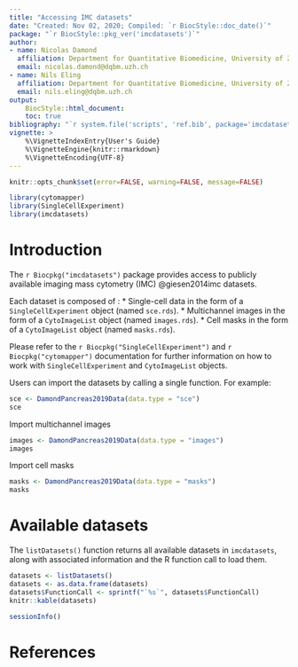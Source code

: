 ```yaml
---
title: "Accessing IMC datasets"
date: "Created: Nov 02, 2020; Compiled: `r BiocStyle::doc_date()`"
package: "`r BiocStyle::pkg_ver('imcdatasets')`"
author:
- name: Nicolas Damond
  affiliation: Department for Quantitative Biomedicine, University of Zurich
  email: nicolas.damond@dqbm.uzh.ch
- name: Nils Eling
  affiliation: Department for Quantitative Biomedicine, University of Zurich
  email: nils.eling@dqbm.uzh.ch
output:
    BiocStyle::html_document:
    toc: true
bibliography: "`r system.file('scripts', 'ref.bib', package='imcdatasets')`"
vignette: >
    %\VignetteIndexEntry{User's Guide}
    %\VignetteEngine{knitr::rmarkdown}
    %\VignetteEncoding{UTF-8}
---
```


```r
knitr::opts_chunk$set(error=FALSE, warning=FALSE, message=FALSE)
```

```r
library(cytomapper)
library(SingleCellExperiment)
library(imcdatasets)
```

# Introduction

The `r Biocpkg("imcdatasets")` package provides access to publicly available
imaging mass cytometry (IMC) @giesen2014imc datasets.  

Each dataset is composed of :
* Single-cell data in the form of a `SingleCellExperiment` object (named 
`sce.rds`).
* Multichannel images in the form of a `CytoImageList` object (named 
`images.rds`).
* Cell masks in the form of a `CytoImageList` object (named `masks.rds`).

Please refer to the `r Biocpkg("SingleCellExperiment")` and 
`r Biocpkg("cytomapper")` documentation for further information on how to work
with `SingleCellExperiment` and `CytoImageList` objects.

Users can import the datasets by calling a single function. For example:  

```r
sce <- DamondPancreas2019Data(data.type = "sce")
sce
```

Import multichannel images

```r
images <- DamondPancreas2019Data(data.type = "images")
images
```

Import cell masks

```r
masks <- DamondPancreas2019Data(data.type = "masks")
masks
```


# Available datasets

The `listDatasets()` function returns all available datasets in 
`imcdatasets`, along with associated information and the R function
call to load them.

```r
datasets <- listDatasets()
datasets <- as.data.frame(datasets)
datasets$FunctionCall <- sprintf("`%s`", datasets$FunctionCall)
knitr::kable(datasets)
```


```r
sessionInfo()
```


# References